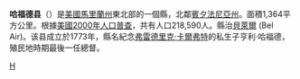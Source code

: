 {{noteTA
|T=zh-hans:哈福德县 (马里兰州);zh-hk:哈福德縣 (馬里蘭州);zh-tw:哈福郡 (馬里蘭州);
|1=zh-hans:县;zh-hk:縣;zh-tw:郡;
}}

<!--[[File:Map_of_Maryland__highlighting_Harford_County.svg|250px]]-->
{{Infobox U.S. County|
 county  = 哈福德縣|
 state = 馬里蘭州 |
 en county  = Harford County|
 en state = Maryland |
 seal = Harford County md seal.gif |
 map size = 225|
 founded year = 1773|
 seat = [[Bel_Air,_Harford_County,_Maryland|Bel Air]] | 
 area_total_sq_mi =527 |
 area_land_sq_mi =440 |
 area_water_sq_mi =86 |
 area percentage = 16.4% |
 census yr = 2000|
 pop = 218590 |
 density_km2 =192|
 web = www.co.ha.md.us|
|}}
'''哈福德县'''（{{lang-en|Harford County}}）是[[美國|美國]][[馬里蘭州|馬里蘭州]]東北部的一個縣，北鄰[[賓夕法尼亞州|賓夕法尼亞州]]。面積1,364平方公里。根據[[美國2000年人口普查|美國2000年人口普查]]，共有人口218,590人。縣治[[貝萊爾_(馬里蘭州哈福德縣)|貝萊爾]] (Bel Air)。该县成立於1773年，縣名紀念[[弗雷德里克·卡爾弗特|弗雷德里克·卡爾弗特]]的私生子亨利·哈福德，殖民地時期最後一任總督。

{{马里兰州}}
[[Category:马里兰州行政区划|H]]